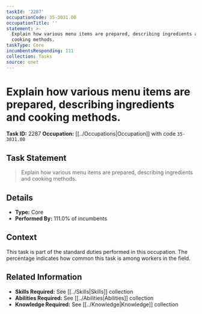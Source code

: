 ```yaml
---
taskId: '2287'
occupationCode: 35-3031.00
occupationTitle: ''
statement: >-
  Explain how various menu items are prepared, describing ingredients and
  cooking methods.
taskType: Core
incumbentsResponding: 111
collection: Tasks
source: onet
---
```

# Explain how various menu items are prepared, describing ingredients and cooking methods.

**Task ID:** 2287
**Occupation:** [[../Occupations|Occupation]] with code `35-3031.00`

## Task Statement

> Explain how various menu items are prepared, describing ingredients and cooking methods.

## Details

- **Type:** Core
- **Performed By:** 111.0% of incumbents

## Context

This task is part of the standard duties performed in this occupation. The percentage indicates how common this task is among workers in the field.

## Related Information

- **Skills Required:** See [[../Skills|Skills]] collection
- **Abilities Required:** See [[../Abilities|Abilities]] collection
- **Knowledge Required:** See [[../Knowledge|Knowledge]] collection
